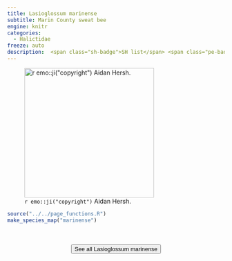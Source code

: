 ```yaml
---
title: Lasioglossum marinense
subtitle: Marin County sweat bee
engine: knitr
categories:
  - Halictidae
freeze: auto
description:  <span class="sh-badge">SH list</span> <span class="pe-badge">PM Evidence</span>
---
```

![`r emo::ji("copyright")` Aidan Hersh.](https://inaturalist-open-data.s3.amazonaws.com/photos/317004524/large.jpg){height=300}





```r
source("../../page_functions.R")
make_species_map("marinense")
```
<br><br>
<center>


<a href="https://inaturalist.ca/observations?place_id=any&quality_grade=research&subview=map&taxon_id=459089"><button type="button" class="btn btn-secondary">See all Lasioglossum marinense <i class="fa-solid fa-arrow-up-right-from-square"></i> </button></a>
</center>
